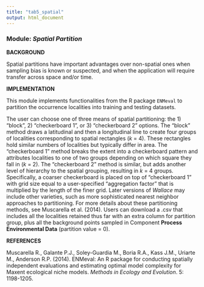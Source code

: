 ```yaml
---
title: "tab5_spatial"
output: html_document
---
```


### **Module:** ***Spatial Partition***

**BACKGROUND**

Spatial partitions have important advantages over non-spatial ones when sampling bias is known or suspected, and when the application will require transfer across space and/or time.

**IMPLEMENTATION**

This module implements functionalities from the R package `ENMeval` to partition the occurrence localities into training and testing datasets. 

The user can choose one of three means of spatial partitioning: the 1) "block", 2) "checkerboard 1", or 3) "checkerboard 2" options. The "block" method draws a latitudinal and then a longitudinal line to create four groups of localities corresponding to spatial rectangles (*k* = 4). These rectangles hold similar numbers of localities but typically differ in area. The "checkerboard 1" method breaks the extent into a checkerboard pattern and attributes localities to one of two groups depending on which square they fall in (*k* = 2). The "checkerboard 2" method is similar, but adds another level of hierarchy to the spatial grouping, resulting in *k* = 4 groups. Specifically, a coarser checkerboard is placed on top of "checkerboard 1" with grid size equal to a user-specified "aggregation factor" that is multiplied by the length of the finer grid. Later versions of *Wallace* may include other varieties, such as more sophisticated nearest neighbor approaches to partitioning. For more details about these partitioning methods, see Muscarella et al. (2014). Users can download a .csv that includes all the localities retained thus far with an extra column for partition group, plus all the background points sampled in Component **Process Environmental Data** (partition value = 0).

**REFERENCES**

Muscarella R., Galante P.J., Soley-Guardia M., Boria R.A., Kass J.M., Uriarte M., Anderson R.P. (2014). ENMeval: An R package for conducting spatially independent evaluations and estimating optimal model complexity for Maxent ecological niche models. *Methods in Ecology and Evolution*. 5: 1198-1205.
